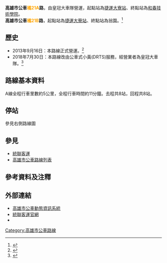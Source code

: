 {{Infobox Bus Route
| image=
| number= 高雄市公車橘21A路
| manager=[[高雄市政府|高雄市政府]]交通局
| operator= <!-- 注释出：[[File:Ubus_logo.jpg|150px]] -->
| garage=
| length= 5公里
| time= 約11分鐘
| start= [[捷運大寮站|捷運大寮站]]
| via=捷西路、萬丹路、琉球路、農場路
| end= [[和春技術學院|和春技術學院]]大發校區
| level=平日 06：25－21：00<br>假日 06：40－22：00
| frequency= 20－160分鐘一班
| Other_route=
| vehicle= 
| Fare= 一段收費全票12元，半票6元
| compete=[[高雄市公車橘20路|高雄市公車橘20路]]
| bgcolor= green
| fontcolor= white
}}
{{Infobox Bus Route
| image=
| number= 高雄市公車橘21B路
| operator= <!-- 注释出：[[File:Ubus_logo.jpg|150px]] -->
| garage=
| length= 公里
| time= 
| start= [[捷運大寮站|捷運大寮站]]
| via=翁園國小
| end= 翁園
| level=平日 06：10－19：55<br>假日 06：30－20：15
| frequency= 固定班次
| Other_route=
| vehicle= 
| Fare= 一段收費全票12元，半票6元
| compete=
| bgcolor= green
| fontcolor= white
}}
'''高雄市公車<font color="orange">橘21A</font>路'''，由皇冠大車隊營運，起點站為[[捷運大寮站|捷運大寮站]]、終點站為[[和春技術學院|和春技術學院]]。<br>
'''高雄市公車<font color="orange">橘21B</font>路'''，起點站為[[捷運大寮站|捷運大寮站]]、終點站為翁園。<ref name="tbkc1">{{Cite web |url=http://www.tbkc.gov.tw/Files/service/2015CITYBUS.pdf |title=《2015年高雄市公車路線導覽手冊》，高雄市政府交通局出版，第123頁。 |access-date=2015-11-27 |archive-url=https://web.archive.org/web/20170816003520/http://www.tbkc.gov.tw/Files/service/2015CITYBUS.pdf |archive-date=2017-08-16 |dead-url=yes }}</ref>
==歷史==
*2013年9月16日：本路線正式營運。<ref>{{Cite web |url=http://news.e2.com.tw/utf-8/2013-9/5278917.htm |title=闢駛橘21、橘22路線，由統聯客運營運 |accessdate=2015-11-27 |archive-date=2015-12-08 |archive-url=https://web.archive.org/web/20151208155726/http://news.e2.com.tw/utf-8/2013-9/5278917.htm |dead-url=no }}</ref>
*2018年7月30日：本路線改由公車式小黃(DRTS)服務，經營業者為皇冠大車隊。<ref>{{Cite web |url=http://www.ubus.com.tw/upload/citybusmap/Temp2/1070726-1071031_%E8%B7%AF%E7%B7%9A%E6%A9%9821%E7%8F%AD%E6%AC%A1%E8%AA%BF%E6%95%B4%E5%85%AC%E5%91%8A.pdf |title=路線橘21班次調整公告 |access-date=2018-08-09 |archive-url=https://web.archive.org/web/20180809215601/http://www.ubus.com.tw/upload/citybusmap/Temp2/1070726-1071031_%E8%B7%AF%E7%B7%9A%E6%A9%9821%E7%8F%AD%E6%AC%A1%E8%AA%BF%E6%95%B4%E5%85%AC%E5%91%8A.pdf |archive-date=2018-08-09 |dead-url=yes }}</ref>

==路線基本資料==
A線全程行車里數約5公里，全程行車時間約11分鐘。去程共8站，回程共8站。

==停站==
參見右側路線圖
{{BS-map
|title=高雄市公車橘21A路站牌
|legend=0
|lua=1
|map=
KBHFa~~{{rint|tw|kmrt}}捷運大寮站
BHF~~自由路口（大寮）
BHF~~中興
BHF~~內溪
BHF~~永芳路口
BHF~~朱峰宮
BHF~~興隆路口
KBHFe~~和春技術學院（大發校區）
}}

==參見==
*[[統聯客運|統聯客運]]
*[[高雄市公車路線列表|高雄市公車路線列表]]
==參考資料及注釋==
<div class="references-2column">
<references />
</div>
==外部連結==
* [https://ibus.tbkc.gov.tw/ibus/ 高雄市公車動態資訊系統] {{Wayback|url=https://ibus.tbkc.gov.tw/ibus/ |date=20210525024307 }}
* [http://www.ubus.com.tw/ 統聯客運官網] {{Wayback|url=http://www.ubus.com.tw/ |date=20130602024346 }} 
*{{facebook|tbkcdream|轉動高雄青春夢}}
{{高雄市公車}}
[[Category:高雄市公車路線|Category:高雄市公車路線]]